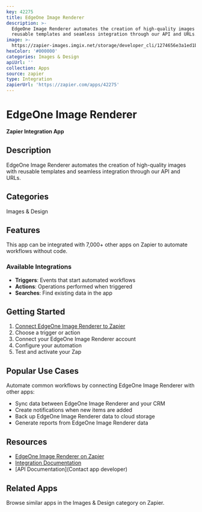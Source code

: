 ```yaml
---
key: 42275
title: EdgeOne Image Renderer
description: >-
  EdgeOne Image Renderer automates the creation of high-quality images with
  reusable templates and seamless integration through our API and URLs.
image: >-
  https://zapier-images.imgix.net/storage/developer_cli/1274656e3a1ed1b5dfffb200e0926a22_2.png?auto=format%2Ccompress&ixlib=python-3.0.0&q=50
hexColor: '#000000'
categories: Images & Design
apiUrl: ''
collection: Apps
source: zapier
type: Integration
zapierUrl: 'https://zapier.com/apps/42275'
---
```

# EdgeOne Image Renderer

**Zapier Integration App**

## Description

EdgeOne Image Renderer automates the creation of high-quality images with reusable templates and seamless integration through our API and URLs.

## Categories

Images & Design

## Features

This app can be integrated with 7,000+ other apps on Zapier to automate workflows without code.

### Available Integrations

- **Triggers**: Events that start automated workflows
- **Actions**: Operations performed when triggered
- **Searches**: Find existing data in the app

## Getting Started

1. [Connect EdgeOne Image Renderer to Zapier](https://zapier.com/apps/42275)
2. Choose a trigger or action
3. Connect your EdgeOne Image Renderer account
4. Configure your automation
5. Test and activate your Zap

## Popular Use Cases

Automate common workflows by connecting EdgeOne Image Renderer with other apps:

- Sync data between EdgeOne Image Renderer and your CRM
- Create notifications when new items are added
- Back up EdgeOne Image Renderer data to cloud storage
- Generate reports from EdgeOne Image Renderer data

## Resources

- [EdgeOne Image Renderer on Zapier](https://zapier.com/apps/42275)
- [Integration Documentation](https://zapier.com/apps/42275/integrations)
- [API Documentation](Contact app developer)

## Related Apps

Browse similar apps in the Images & Design category on Zapier.
